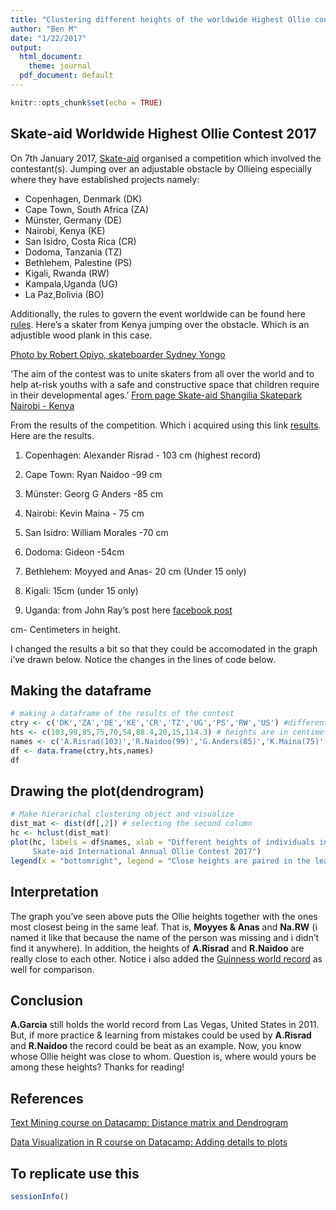 ```yaml
---
title: "Clustering different heights of the worldwide Highest Ollie contest"
author: "Ben M"
date: "1/22/2017"
output:
  html_document:
    theme: journal
  pdf_document: default
---
```


```r
knitr::opts_chunk$set(echo = TRUE)
```

## Skate-aid Worldwide Highest Ollie Contest 2017
On 7th January 2017, [Skate-aid](http://www.skate-aid.org) organised a competition which involved the contestant(s). Jumping over an adjustable obstacle by Ollieing especially where they have established projects namely: 

* Copenhagen, Denmark (DK)
* Cape Town, South Africa (ZA)
* Münster, Germany (DE)
* Nairobi, Kenya (KE)
* San Isidro, Costa Rica (CR)
* Dodoma, Tanzania (TZ)
* Bethlehem, Palestine (PS)
* Kigali, Rwanda (RW)
* Kampala,Uganda (UG)
* La Paz,Bolivia (BO)

Additionally, the rules to govern the event worldwide can be found here [rules](https://etrigg.com/event/skate-aid-worldwide-highest-ollie-contest-2017/49489654/). Here's a skater from Kenya jumping over the obstacle. Which is an adjustible wood plank in this case.

[Photo by Robert Opiyo, skateboarder Sydney Yongo](https://www.facebook.com/photo.php?fbid=1572448036103794&set=a.406576599357616.113391.100000158393836&type=3&theater)


'The aim of the contest was to unite skaters from all over the world and to help at-risk youths with a safe and constructive space that children require in their developmental ages.' [From page Skate-aid Shangilia Skatepark Nairobi - Kenya
](https://www.facebook.com/skateparknairobi/photos/a.622418004449939.1073741827.622414867783586/1423265004365231/?type=3&theater)



From the results of the competition. Which i acquired using this link [results](https://www.facebook.com/skateaid/posts/1379140678786498). Here are the results.

1. Copenhagen: Alexander Risrad - 103 cm (highest record)

2. Cape Town: Ryan Naidoo -99 cm 

3. Münster: Georg G Anders -85 cm

4. Nairobi: Kevin Maina - 75 cm 

5. San Isidro: William Morales -70 cm

6. Dodoma: Gideon -54cm 

7. Bethlehem: Moyyed and Anas- 20 cm (Under 15 only)

8. Kigali: 15cm (under 15 only)

9. Uganda: from John Ray's post here [facebook post](https://www.facebook.com/search/top/?init=quick&q=highest%20ollie%20uganda&tas=0.20332534655961598)

cm- Centimeters in height.

I changed the results a bit so that they could be accomodated in the graph i've drawn below. Notice the changes in the lines of code below.

## Making the dataframe

```r
# making a dataframe of the results of the contest 
ctry <- c('DK','ZA','DE','KE','CR','TZ','UG','PS','RW','US') #different countries
hts <- c(103,99,85,75,70,54,88.4,20,15,114.3) # heights are in centimetres
names <- c('A.Risrad(103)','R.Naidoo(99)','G.Anders(85)','K.Maina(75)','W.Morales(70)','Gideon(54)','Peter(88.4)','Moyyed & Anas(20)','Na.RW(15)','A.Garcia(114.3)')
df <- data.frame(ctry,hts,names)
df
```

## Drawing the plot(dendrogram)

```r
# Make hierarichal clustering object and visualize
dist_mat <- dist(df[,2]) # selecting the second column
hc <- hclust(dist_mat)
plot(hc, labels = df$names, xlab = "Different heights of individuals in different countries", main = "How close the Ollie Heights were between countries \n
     Skate-aid International Annual Ollie Contest 2017")
legend(x = "bottomright", legend = "Close heights are paired in the leaves.")
```

## Interpretation

The graph you've seen above puts the Ollie heights together with the ones most closest being in the same leaf. That is, **Moyyes & Anas** and **Na.RW** (i named it like that because the name of the person was missing and i didn't find it anywhere). In addition, the heights of **A.Risrad** and **R.Naidoo** are really close to each other. Notice i also added the [Guinness world record](http://www.guinnessworldrecords.com/world-records/skateboarding-highest-ollie-) as well for comparison. 

## Conclusion

**A.Garcia** still holds the world record from Las Vegas, United States in 2011. But, if more practice & learning from mistakes could be used by **A.Risrad** and **R.Naidoo** the record could be beat as an example. Now, you know whose Ollie height was close to whom. Question is, where would yours be among these heights? Thanks for reading!

## References
[Text Mining course on Datacamp: Distance matrix and Dendrogram](https://campus.datacamp.com/courses/intro-to-text-mining-bag-of-words/adding-to-your-tm-skills?ex=3)

[Data Visualization in R course on Datacamp: Adding details to plots](https://www.datacamp.com/courses/data-visualization-in-r)

## To replicate use this

```r
sessionInfo()
```

